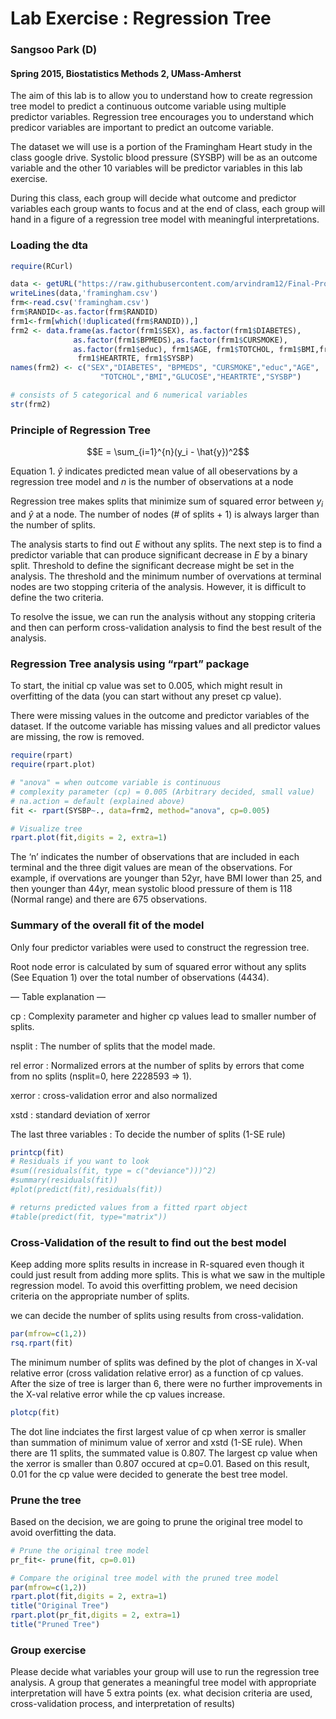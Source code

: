 Lab Exercise : Regression Tree
========================================================
### Sangsoo Park (D)
#### Spring 2015, Biostatistics Methods 2, UMass-Amherst

The aim of this lab is to allow you to understand how to create regression tree model to predict a continuous outcome variable using multiple predictor variables. Regression tree encourages you to understand which predicor variables are important to predict an outcome variable. 

The dataset we will use is a portion of the Framingham Heart study in the class google drive. Systolic blood pressure (SYSBP) will be as an outcome variable and the other 10 variables will be predictor variables in this lab exercise.

During this class, each group will decide what outcome and predictor variables each group wants to focus and at the end of class, each group will hand in a figure of a regression tree model with meaningful interpretations.

### Loading the dta

```r
require(RCurl)

data <- getURL("https://raw.githubusercontent.com/arvindram12/Final-Project/master/frmgham2.csv",ssl.verifypeer=0L, followlocation=1L)
writeLines(data,'framingham.csv')
frm<-read.csv('framingham.csv')
frm$RANDID<-as.factor(frm$RANDID)
frm1<-frm[which(!duplicated(frm$RANDID)),]
frm2 <- data.frame(as.factor(frm1$SEX), as.factor(frm1$DIABETES), 
              as.factor(frm1$BPMEDS),as.factor(frm1$CURSMOKE),
              as.factor(frm1$educ), frm1$AGE, frm1$TOTCHOL, frm1$BMI,frm1$GLUCOSE, 
               frm1$HEARTRTE, frm1$SYSBP) 
names(frm2) <- c("SEX","DIABETES", "BPMEDS", "CURSMOKE","educ","AGE",
                    "TOTCHOL","BMI","GLUCOSE","HEARTRTE","SYSBP")

# consists of 5 categorical and 6 numerical variables
str(frm2)
```

### Principle of Regression Tree

$$E = \sum_{i=1}^{n}(y_i - \hat{y})^2$$

Equation 1. $\hat{y}$ indicates predicted mean value of all obeservations by a regression tree model and $n$ is the number of observations at a node

Regression tree makes splits that minimize sum of squared error between $y_i$ and $\hat{y}$ at a node. The number of nodes (# of splits + 1) is always larger than the number of splits. 

The analysis starts to find out $E$ without any splits. The next step is to find a predictor variable that can produce significant decrease in $E$ by a binary split. Threshold to define the significant decrease might be set in the analysis. The threshold and the minimum number of overvations at terminal nodes are two stopping criteria of the analysis. However, it is difficult to define the two criteria.

To resolve the issue, we can run the analysis without any stopping criteria and then can perform cross-validation analysis to find the best result of the analysis. 


### Regression Tree analysis using "rpart" package

To start, the initial cp value was set to 0.005, which might result in overfitting of the data (you can start without any preset cp value). 

There were missing values in the outcome and predictor variables of the dataset. If the outcome variable has missing values and all predictor values are missing, the row is removed. 

```r
require(rpart)
require(rpart.plot)

# "anova" = when outcome variable is continuous
# complexity parameter (cp) = 0.005 (Arbitrary decided, small value)
# na.action = default (explained above)
fit <- rpart(SYSBP~., data=frm2, method="anova", cp=0.005)

# Visualize tree
rpart.plot(fit,digits = 2, extra=1)
```

The 'n' indicates the number of observations that are included in each terminal and the three digit values are mean of the observations. For example, if overvations are younger than 52yr, have BMI lower than 25, and then younger than 44yr, mean systolic blood pressure of them is 118 (Normal range) and there are 675 observations. 


### Summary of the overall fit of the model

Only four predictor variables were used to construct the regression tree. 

Root node error is calculated by sum of squared error without any splits (See Equation 1) over the total number of observations (4434).

--- Table explanation ---

cp : Complexity parameter and higher cp values lead to smaller number of splits. 

nsplit : The number of splits that the model made.

rel error : Normalized errors at the number of splits by errors that come from no splits (nsplit=0, here 2228593 => 1). 

xerror : cross-validation error and also normalized

xstd : standard deviation of xerror

The last three variables : To decide the number of splits (1-SE rule)

```r
printcp(fit)
# Residuals if you want to look
#sum((residuals(fit, type = c("deviance")))^2)
#summary(residuals(fit))
#plot(predict(fit),residuals(fit))

# returns predicted values from a fitted rpart object
#table(predict(fit, type="matrix"))

```


### Cross-Validation of the result to find out the best model

Keep adding more splits results in increase in R-squared even though it could just result from adding more splits. This is what we saw in the multiple regression model. To avoid this overfitting problem, we need decision criteria on the appropriate number of splits.

we can decide the number of splits using results from cross-validation.

```r
par(mfrow=c(1,2))
rsq.rpart(fit)
```
  
The minimum number of splits was defined by the plot of changes in X-val relative error (cross validation relative error) as a function of cp values. After the size of tree is larger than 6, there were no further improvements in the X-val relative error while the cp values increase.

```r
plotcp(fit)
```

The dot line indciates the first largest value of cp when xerror is smaller than summation of minimum value of xerror and xstd (1-SE rule). When there are 11 splits, the summated value is 0.807. The largest cp value when the xerror is smaller than 0.807 occured at cp=0.01. Based on this result, 0.01 for the cp value were decided to generate the best tree model.

### Prune the tree

Based on the decision, we are going to prune the original tree model to avoid overfitting the data.

```r
# Prune the original tree model
pr_fit<- prune(fit, cp=0.01) 

# Compare the original tree model with the pruned tree model
par(mfrow=c(1,2))
rpart.plot(fit,digits = 2, extra=1)
title("Original Tree")
rpart.plot(pr_fit,digits = 2, extra=1)
title("Pruned Tree")
```

### Group exercise
Please decide what variables your group will use to run the regression tree analysis. A group that generates a meaningful tree model with appropriate interpretation will have 5 extra points (ex. what decision criteria are used, cross-validation process, and interpretation of results) 


